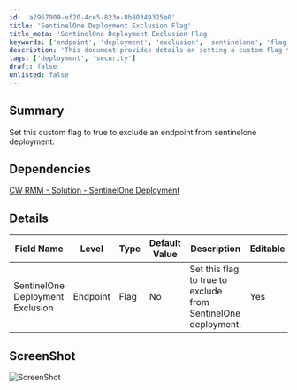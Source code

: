 ```yaml
---
id: 'a2967009-ef20-4ce5-823e-8b80349325a0'
title: 'SentinelOne Deployment Exclusion Flag'
title_meta: 'SentinelOne Deployment Exclusion Flag'
keywords: ['endpoint', 'deployment', 'exclusion', 'sentinelone', 'flag']
description: 'This document provides details on setting a custom flag to exclude an endpoint from SentinelOne deployment. It includes information on dependencies, field names, and editable options to ensure proper configuration.'
tags: ['deployment', 'security']
draft: false
unlisted: false
---
```

## Summary

Set this custom flag to true to exclude an endpoint from sentinelone deployment.

## Dependencies

[CW RMM - Solution - SentinelOne Deployment](https://proval.itglue.com/DOC-5078775-15822040)

## Details

| Field Name                              | Level   | Type | Default Value | Description                                                      | Editable |
|-----------------------------------------|---------|------|---------------|------------------------------------------------------------------|----------|
| SentinelOne Deployment Exclusion        | Endpoint| Flag | No            | Set this flag to true to exclude from SentinelOne deployment.    | Yes      |

## ScreenShot

![ScreenShot](../../../static/img/Flag---SentinelOne-Deployment-Exclusion/image_1.png)











